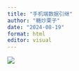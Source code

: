 ```yaml
---
title: "手机端数据引继"
author: "糖炒栗子"
date: "2024-08-19"
format: html
editor: visual
---
```


![](Picture/手机数据.png)
